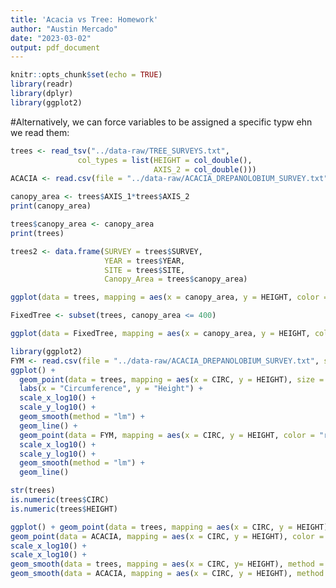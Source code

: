 ```yaml
---
title: 'Acacia vs Tree: Homework'
author: "Austin Mercado"
date: "2023-03-02"
output: pdf_document
---
```


```r
knitr::opts_chunk$set(echo = TRUE)
library(readr)
library(dplyr)
library(ggplot2)
```

#Alternatively, we can force variables to be assigned a specific typw ehn we read them:
```r
trees <- read_tsv("../data-raw/TREE_SURVEYS.txt",
               col_types = list(HEIGHT = col_double(),
                                AXIS_2 = col_double()))
ACACIA <- read.csv(file = "../data-raw/ACACIA_DREPANOLOBIUM_SURVEY.txt", sep = "\t", na.strings = "dead")
```

```r
canopy_area <- trees$AXIS_1*trees$AXIS_2
print(canopy_area)
```

```r
trees$canopy_area <- canopy_area
print(trees)
```

```r
trees2 <- data.frame(SURVEY = trees$SURVEY,
                     YEAR = trees$YEAR,
                     SITE = trees$SITE,
                     Canopy_Area = trees$canopy_area)
```

```r
ggplot(data = trees, mapping = aes(x = canopy_area, y = HEIGHT, color = TREATMENT)) + geom_point(size = 2, alpha = 0.5) + facet_wrap(~SPECIES) + labs(x = "Canopy Area(m)", y = "Height(m)")
```

```r
FixedTree <- subset(trees, canopy_area <= 400)
```

```r
ggplot(data = FixedTree, mapping = aes(x = canopy_area, y = HEIGHT, color = TREATMENT)) + geom_point(size = 3, alpha = 0.5) + facet_wrap(~SPECIES)
```

```r
library(ggplot2)
FYM <- read.csv(file = "../data-raw/ACACIA_DREPANOLOBIUM_SURVEY.txt", sep = "\t", na.strings = "dead")
ggplot() +
  geom_point(data = trees, mapping = aes(x = CIRC, y = HEIGHT), size = 3, alpha = 0.5, color = "gray") +
  labs(x = "Circumference", y = "Height") +
  scale_x_log10() +
  scale_y_log10() +
  geom_smooth(method = "lm") +
  geom_line() +
  geom_point(data = FYM, mapping = aes(x = CIRC, y = HEIGHT, color = "red")) +
  scale_x_log10() +
  scale_y_log10() +
  geom_smooth(method = "lm") +
  geom_line()
```

```r
str(trees)
is.numeric(trees$CIRC)
is.numeric(trees$HEIGHT)
```

```r
ggplot() + geom_point(data = trees, mapping = aes(x = CIRC, y = HEIGHT), color = "gray", alpha = 0.5) + 
geom_point(data = ACACIA, mapping = aes(x = CIRC, y = HEIGHT), color = "red", alpha = 0.8) +
scale_x_log10() +
scale_x_log10() +
geom_smooth(data = trees, mapping = aes(x = CIRC, y= HEIGHT), method = "glm") + 
geom_smooth(data = ACACIA, mapping = aes(x = CIRC, y = HEIGHT), method = "glm")
```